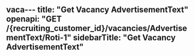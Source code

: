 vaca---
title: "Get Vacancy AdvertisementText"
openapi: "GET /{recruiting_customer_id}/vacancies/AdvertisementText/Roti-1"
sidebarTitle: "Get Vacancy AdvertisementText"
---